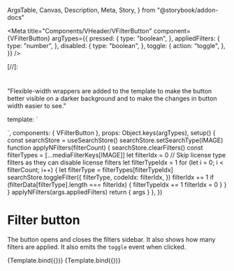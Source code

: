   ArgsTable,
  Canvas,
  Description,
  Meta,
  Story,
} from "@storybook/addon-docs"

<Meta
  title="Components/VHeader/VFilterButton"
  component={VFilterButton}
  argTypes={{
    pressed: {
      type: "boolean",
    },
    appliedFilters: {
      type: "number",
    },
    disabled: {
      type: "boolean",
    },
    toggle: {
      action: "toggle",
    },
  }}
/>

[//]:
  #
  "Flexible-width wrappers are added to the template to make the button
better visible on a darker background and to make the changes in button width
easier to see."

  template: `<div class="flex"><div id="wrapper" class="px-4 h-16 bg-dark-charcoal-06 flex align-center justify-center">
  <VFilterButton v-bind="args" v-on="args" />
  </div></div>`,
  components: { VFilterButton },
  props: Object.keys(argTypes),
  setup() {
    const searchStore = useSearchStore()
    searchStore.setSearchType(IMAGE)
    function applyNFilters(filterCount) {
      searchStore.clearFilters()
      const filterTypes = [...mediaFilterKeys[IMAGE]]
      let filterIdx = 0
      // Skip license type filters as they can disable license filters
      let filterTypeIdx = 1
      for (let i = 0; i < filterCount; i++) {
        let filterType = filterTypes[filterTypeIdx]
        searchStore.toggleFilter({
          filterType,
          codeIdx: filterIdx,
        })
        filterIdx += 1
        if (filterData[filterType].length === filterIdx) {
          filterTypeIdx += 1
          filterIdx = 0
        }
      }
    }
    applyNFilters(args.appliedFilters)
    return { args }
  },
})

# Filter button

<Description of={VFilterButton} />

<ArgsTable of={VFilterButton} />

The button opens and closes the filters sidebar. It also shows how many filters
are applied. It also emits the `toggle` event when clicked.

<Canvas>
  <Story
    name="Default"
    parameters={{
      viewport: {
        defaultViewport: "lg",
      },
    }}
  >
    {Template.bind({})}
  </Story>
</Canvas>

<Canvas>
  <Story
    name="With text label"
    parameters={{
      viewport: {
        defaultViewport: "xl",
      },
    }}
  >
    {Template.bind({})}
  </Story>
</Canvas>
